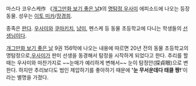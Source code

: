 마스다 코우스케作 《[[개그만화 보기 좋은 날]]》의 [[명탐정 우사미]] 에피소드에 나오는 등장동물. 성우는 [[이토 미카]]/[[장경희]].

종족은 [[판다]]. [[우사미]]와 [[쿠마키치]], [[냥미]], 펜스케 등 동물 초등학교에 다니는 학생들의 [[선생님]]이다.

[[개그만화 보기 좋은 날]] 9권 156막에 나오는 내용에 따르면
20년 전의 동물 초등학교의 명탐정으로,[[우사미]]가 판미 선생을 동경해서 탐정을 시작하게 되었다고 한다. 추리를 할 때는 우사미와 마찬가지로 ~~눈매가 예리하게 변해서~~ 눈이 탐정안(探貞眼)으로 변한다. 하지만 추리보다도 범인 제압하기를 좋아하기 때문에 ''''눈 무서운데다 태클 짱!''''이라는 별명을 가졌다.
